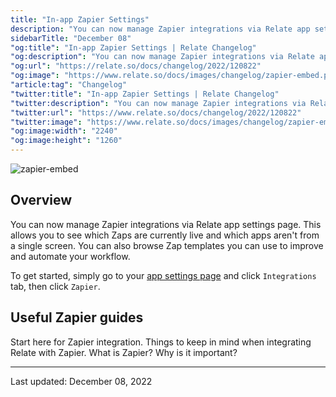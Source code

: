 ```yaml
---
title: "In-app Zapier Settings"
description: "You can now manage Zapier integrations via Relate app settings page."
sidebarTitle: "December 08"
"og:title": "In-app Zapier Settings | Relate Changelog"
"og:description": "You can now manage Zapier integrations via Relate app settings page."
"og:url": "https://relate.so/docs/changelog/2022/120822"
"og:image": "https://www.relate.so/docs/images/changelog/zapier-embed.png"
"article:tag": "Changelog"
"twitter:title": "In-app Zapier Settings | Relate Changelog"
"twitter:description": "You can now manage Zapier integrations via Relate app settings page."
"twitter:url": "https://www.relate.so/docs/changelog/2022/120822"
"twitter:image": "https://www.relate.so/docs/images/changelog/zapier-embed.png"
"og:image:width": "2240"
"og:image:height": "1260"
---
```


![zapier-embed](/docs/images/changelog/zapier-embed.png)

## Overview

You can now manage Zapier integrations via Relate app settings page. This allows you to see which Zaps are currently live and which apps aren't from a single screen. You can also browse Zap templates you can use to improve and automate your workflow.

To get started, simply go to your [app settings page](https://app.relate.so/) and click `Integrations` tab, then click `Zapier`.

## Useful Zapier guides

<CardGroup cols={2}>
  <Card title="Integrate with Zapier" icon="square-1" color="#ea5a0c" href="/setup/zapier-integration/how-to-integrate-with-zapier">
    Start here for Zapier integration.
  </Card>
  <Card title="Zapier Rules for Relate" icon="square-2" color="#0285c7" href="/setup/zapier-integration/relate-x-zapier-integration-rules">
    Things to keep in mind when integrating Relate with Zapier.
  </Card>
  <Card title="What is Zapier?" icon="square-3" color="#16a34a" href="/setup/zapier-integration/what-is-zapier">
    What is Zapier? Why is it important?
  </Card>
</CardGroup>


---

Last updated: December 08, 2022

